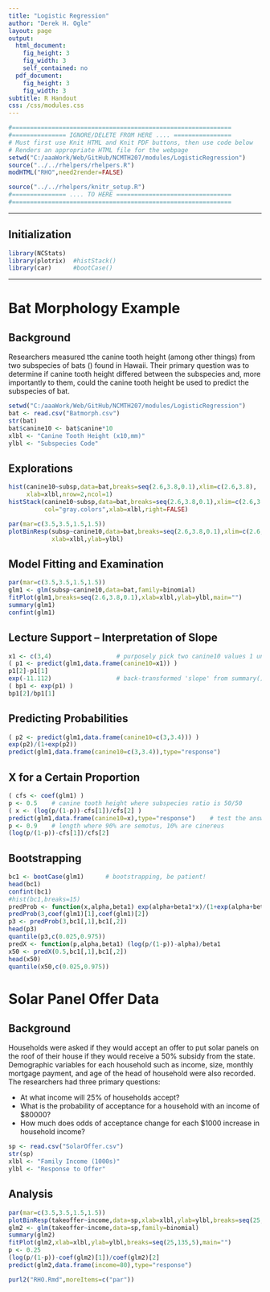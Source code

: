 ```yaml
---
title: "Logistic Regression"
author: "Derek H. Ogle"
layout: page
output:
  html_document:
    fig_height: 3
    fig_width: 3
    self_contained: no
  pdf_document:
    fig_height: 3
    fig_width: 3
subtitle: R Handout
css: /css/modules.css
---
```


```r
#=============================================================
#=============== IGNORE/DELETE FROM HERE .... ================
# Must first use Knit HTML and Knit PDF buttons, then use code below
# Renders an appropriate HTML file for the webpage
setwd("C:/aaaWork/Web/GitHub/NCMTH207/modules/LogisticRegression")
source("../../rhelpers/rhelpers.R")
modHTML("RHO",need2render=FALSE)
```

```r
source("../../rhelpers/knitr_setup.R")
#=============== .... TO HERE ================================
#=============================================================
```
----

## Initialization

```r
library(NCStats)
library(plotrix)  #histStack()
library(car)      #bootCase()
```

----

# Bat Morphology Example
## Background
Researchers measured tthe canine tooth height (among other things) from two subspecies of bats () found in Hawaii.  Their primary question was to determine if canine tooth height differed between the subspecies and, more importantly to them, could the canine tooth height be used to predict the subspecies of bat.

```r
setwd("C:/aaaWork/Web/GitHub/NCMTH207/modules/LogisticRegression")
bat <- read.csv("Batmorph.csv")
str(bat)
bat$canine10 <- bat$canine*10
xlbl <- "Canine Tooth Height (x10,mm)"
ylbl <- "Subspecies Code"
```

## Explorations
```r
hist(canine10~subsp,data=bat,breaks=seq(2.6,3.8,0.1),xlim=c(2.6,3.8),
     xlab=xlbl,nrow=2,ncol=1)
histStack(canine10~subsp,data=bat,breaks=seq(2.6,3.8,0.1),xlim=c(2.6,3.8),
          col="gray.colors",xlab=xlbl,right=FALSE)
```

```r
par(mar=c(3.5,3.5,1.5,1.5))
plotBinResp(subsp~canine10,data=bat,breaks=seq(2.6,3.8,0.1),xlim=c(2.6,3.8),
            xlab=xlbl,ylab=ylbl)
```

## Model Fitting and Examination
```r
par(mar=c(3.5,3.5,1.5,1.5))
glm1 <- glm(subsp~canine10,data=bat,family=binomial)
fitPlot(glm1,breaks=seq(2.6,3.8,0.1),xlab=xlbl,ylab=ylbl,main="")
summary(glm1)
confint(glm1)
```

## Lecture Support -- Interpretation of Slope
```r
x1 <- c(3,4)                  # purposely pick two canine10 values 1 unit apart
( p1 <- predict(glm1,data.frame(canine10=x1)) )
p1[2]-p1[1]
exp(-11.112)                  # back-transformed 'slope' from summary() above
( bp1 <- exp(p1) )
bp1[2]/bp1[1]
```

## Predicting Probabilities
```r
( p2 <- predict(glm1,data.frame(canine10=c(3,3.4))) )
exp(p2)/(1+exp(p2))
predict(glm1,data.frame(canine10=c(3,3.4)),type="response")
```

## X for a Certain Proportion
```r
( cfs <- coef(glm1) )
p <- 0.5    # canine tooth height where subspecies ratio is 50/50
( x <- (log(p/(1-p))-cfs[1])/cfs[2] )
predict(glm1,data.frame(canine10=x),type="response")    # test the answer
p <- 0.9    # length where 90% are semotus, 10% are cinereus
(log(p/(1-p))-cfs[1])/cfs[2]
```

## Bootstrapping
```r
bc1 <- bootCase(glm1)      # bootstrapping, be patient!
head(bc1)
confint(bc1)
#hist(bc1,breaks=15)
predProb <- function(x,alpha,beta1) exp(alpha+beta1*x)/(1+exp(alpha+beta1*x))
predProb(3,coef(glm1)[1],coef(glm1)[2])
p3 <- predProb(3,bc1[,1],bc1[,2])
head(p3)
quantile(p3,c(0.025,0.975))
predX <- function(p,alpha,beta1) (log(p/(1-p))-alpha)/beta1
x50 <- predX(0.5,bc1[,1],bc1[,2])
head(x50)
quantile(x50,c(0.025,0.975))
```

# Solar Panel Offer Data
## Background
Households were asked if they would accept an offer to put solar panels on the roof of their house if they would receive a 50% subsidy from the state.  Demographic variables for each household such as income, size, monthly mortgage payment, and age of the head of household were also recorded.  The researchers had three primary questions:

* At what income will 25% of households accept?
* What is the probability of acceptance for a household with an income of $80000?
* How much does odds of acceptance change for each $1000 increase in household income?

```r
sp <- read.csv("SolarOffer.csv")
str(sp)
xlbl <- "Family Income (1000s)"
ylbl <- "Response to Offer"
```

## Analysis
```r
par(mar=c(3.5,3.5,1.5,1.5))
plotBinResp(takeoffer~income,data=sp,xlab=xlbl,ylab=ylbl,breaks=seq(25,135,5))
glm2 <- glm(takeoffer~income,data=sp,family=binomial)
summary(glm2)
fitPlot(glm2,xlab=xlbl,ylab=ylbl,breaks=seq(25,135,5),main="")
p <- 0.25
(log(p/(1-p))-coef(glm2)[1])/coef(glm2)[2]
predict(glm2,data.frame(income=80),type="response")
```



```r
purl2("RHO.Rmd",moreItems=c("par"))
```
